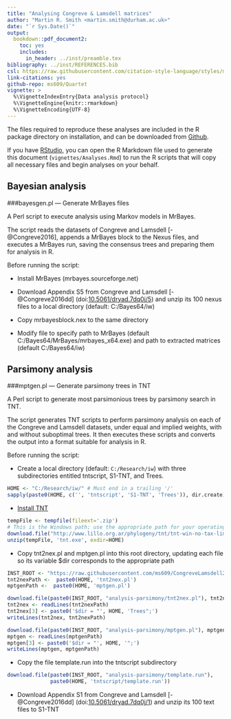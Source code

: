 ```yaml
---
title: "Analysing Congreve & Lamsdell matrices"
author: "Martin R. Smith <martin.smith@durham.ac.uk>"
date: "`r Sys.Date()`"
output: 
  bookdown::pdf_document2:
    toc: yes
    includes:
      in_header: ../inst/preamble.tex
bibliography: ../inst/REFERENCES.bib
csl: https://raw.githubusercontent.com/citation-style-language/styles/master/dependent/biology-letters.csl
link-citations: yes
github-repo: ms609/Quartet
vignette: >
  %\VignetteIndexEntry{Data analysis protocol}
  %\VignetteEngine{knitr::rmarkdown}
  %\VignetteEncoding{UTF-8}
---
```


The files required to reproduce these analyses are included in the R
package directory on installation, and can be downloaded from [Github](https://github.com/ms609/CongreveLamsdell2016/tree/master/inst).

If you have [RStudio](https://www.rstudio.com/), you can open the R Markdown
file used to generate this document (`vignettes/Analyses.Rmd`) to run the
R scripts that will copy all necessary files and begin analyses on your 
behalf.

## Bayesian analysis

###bayesgen.pl — Generate MrBayes files

A Perl script to execute analysis using Markov models in MrBayes.

The script reads the datasets of Congreve and Lamsdell [-@Congreve2016], appends a MrBayes block to the Nexus files, and executes a MrBayes run, saving the consensus trees and preparing them for analysis in R.

Before running the script:

*	Install MrBayes (mrbayes.sourceforge.net)

*	Download Appendix S5 from Congreve and Lamsdell [-@Congreve2016dd] 
(doi:[10.5061/dryad.7dq0j/5](https://dx.doi.org/10.5061/dryad.7dq0j/5)) and unzip its 100 nexus files to a local directory (default: C:/Bayes64/iw) 

*	Copy mrbayesblock.nex to the same directory

*	Modify file to specify path to MrBayes (default C:/Bayes64/MrBayes/mrbayes_x64.exe) and path to extracted matrices (default C:/Bayes64/iw)

## Parsimony analysis

###mptgen.pl — Generate parsimony trees in TNT

A Perl script to generate most parsimonious trees by parsimony search in TNT.

The script generates TNT scripts to perform parsimony analysis on each of the Congreve and Lamsdell datasets, under equal and implied weights, with and without suboptimal trees.
It then executes these scripts and converts the output into a format suitable for analysis in R.

Before running the script:

*	Create a local directory (default: `C:/Research/iw`) with three subdirectories entitled tntscript, S1-TNT, and Trees.
```r
HOME <- "C:/Research/iw/" # Must end in a trailing '/'
sapply(paste0(HOME, c('', 'tntscript', 'S1-TNT', 'Trees')), dir.create)
```

*	[Install TNT](http://www.lillo.org.ar/phylogeny/tnt/)
```r
tempFile <- tempfile(fileext='.zip')
# This is the Windows path; use the appropriate path for your operating system
download.file("http://www.lillo.org.ar/phylogeny/tnt/tnt-win-no-tax-limit.zip", tempFile)
unzip(tempFile, 'tnt.exe', exdir=HOME)
```

*	Copy tnt2nex.pl and mptgen.pl into this root directory, updating each file so its variable $dir corresponds to the appropriate path
```r
INST_ROOT <- "https://raw.githubusercontent.com/ms609/CongreveLamsdell2016/master/inst/"
tnt2nexPath <-  paste0(HOME, 'tnt2nex.pl')
mptgenPath <-  paste0(HOME, 'mptgen.pl')

download.file(paste0(INST_ROOT, "analysis-parsimony/tnt2nex.pl"), tnt2nexPath)
tnt2nex <- readLines(tnt2nexPath)
tnt2nex[3] <- paste0('$dir = "', HOME, 'Trees";')
writeLines(tnt2nex, tnt2nexPath)

download.file(paste0(INST_ROOT, "analysis-parsimony/mptgen.pl"), mptgenPath)
mptgen <- readLines(mptgenPath)
mptgen[3] <- paste0('$dir = "', HOME, '";')
writeLines(mptgen, mptgenPath)
```

*	Copy the file template.run into the tntscript subdirectory
```r
download.file(paste0(INST_ROOT, "analysis-parsimony/template.run"), 
              paste0(HOME, 'tntscript/template.run'))
```

*	Download Appendix S1 from Congreve and Lamsdell [-@Congreve2016dd]  (doi:[10.5061/dryad.7dq0j/1](https://dx.doi.org/10.5061/dryad.7dq0j/1)) and unzip its 100 text files to S1-TNT
```r

```
